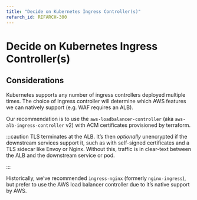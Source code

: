 ```yaml
---
title: "Decide on Kubernetes Ingress Controller(s)"
refarch_id: REFARCH-300
---
```


# Decide on Kubernetes Ingress Controller(s)

## Considerations

Kubernetes supports any number of ingress controllers deployed multiple times. The choice of Ingress controller will
determine which AWS features we can natively support (e.g. WAF requires an ALB).

Our recommendation is to use the `aws-loadbalancer-controller` (aka `aws-alb-ingress-controller` v2) with ACM
certificates provisioned by terraform.

:::caution TLS terminates at the ALB. It’s then _optionally_ unencrypted if the downstream services support it, such as
with self-signed certificates and a TLS sidecar like Envoy or Nginx. Without this, traffic is in clear-text between the
ALB and the downstream service or pod.

:::

Historically, we’ve recommended `ingress-nginx` (formerly `nginx-ingress`), but prefer to use the AWS load balancer
controller due to it’s native support by AWS.
